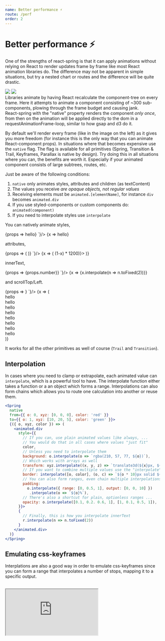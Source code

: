 ```yaml
---
name: Better performance ⚡️
route: /perf
order: 2
---
```



# Better performance ⚡️


<p>
  One of the strengths of react-spring is that it can <span className="highlight">apply animations without relying on React</span> to render updates frame by frame like most React animation libraries do. The difference may not be apparent in simple situations, but try a nested chart or routes and the difference will be quite drastic.
</p>

<div style={{ display: 'grid', gridTemplateColumns: '1fr 1fr', gridTemplateRows: '1fr auto', gridGap: 20, fontSize: '0.8em', marginBottom: 40, marginTop: 40 }}>
  <img src={require('../assets/without-native.jpeg')} style={{ width: '100%' }} />
  <img src={require('../assets/with-native.jpeg')} style={{ width: '100%' }} />
  <div>Libraries animate by having React recalculate the component-tree on every frame. Here it attempts to animate a component consisting of ~300 sub-components, plowing through the frame budget and causing jank.</div>
  <div>React-spring with the "native" property renders the component <i>only once</i>, from then on the animation will be applied directly to the dom in a requestAnimationFrame-loop, similar to how gsap and d3 do it.</div>
</div>

<p>
  By default we'll render every frame (like in the image on the left) as it gives you more freedom (for instance this is the only way that you can animate React-component props). In situations where that becomes expensive use the <code>native</code> flag. The flag is available for all primitives (Spring, Transition & Trail, Keyframes, Parallax is native by design). <span className="highlight">Try doing this in all situations where you can</span>, the benefits are worth it. Especially if your animated component consists of large subtrees, routes, etc.
</p>

Just be aware of the following conditions:

1.  `native` only animates styles, attributes and children (as textContent)
2.  The values you receive _are opaque objects, not regular values_
3.  Receiving elements must be `animated.[elementName]`, for instance `div` becomes `animated.div`
4.  If you use styled-components or custom components do: `animated(component)`
5.  If you need to interpolate styles use `interpolate`

<RewindSpringProvider>
  <p>
    You can natively animate <span className="highlight">styles</span>,
  </p>

  <div className="code-table">
    <CodeMirror value={`<Spring
  native
  from={{ opacity: 0 }}
  to={{ opacity: 1 }}>
  {props =>
    <animated.div style={props}>hello</animated.div>}
</Spring>`}/>
    <RewindSpring>
      {x => <animated.div style={{ opacity: x }}>hello</animated.div>}
    </RewindSpring>
  </div>

  <p>
    <span className="highlight">attributes</span>, 
  </p>

  <div className="code-table">
    <CodeMirror value={`<Spring
  native
  from={{ x: 100 }}
  to={{ x: 0 }}>
  {props => (
    <animated.svg strokeDashoffset={props.x}>
      <path d="..." />
    </animated.svg>
  )}
</Spring>`}/>
    <RewindSpring>
      {x => (
        <animated.svg
          style={{ width: 120, height: 120, opacity: x.interpolate({ range: [0,0.05,1], output: [0,1,1] }) }}
          viewBox="-10 -10 404 404"
          strokeWidth="10"
          fill="white"
          stroke="rgb(45, 55, 71)"
          strokeLinecap="round"
          strokeLinejoin="round"
          strokeDasharray={1200} strokeDashoffset={x.interpolate(x => (1-x) * 1200)}>
          <path d="m7.015625 243.40625c2.015625 7.554688 4.640625 15.105469 8.039063 23.136719 1 2.335937 2.082031 4.664062 3.34375 7.402343l.847656 1.765626c.824218 1.722656 1.65625 3.464843 2.539062 5.167968.894532 1.746094 1.847656 3.449219 2.824219 5.167969l1.046875 1.875c17.183594 29.839844 42.222656 54.582031 72.65625 71.6875l.800781.429687c1.710938.929688 3.429688 1.855469 5.214844 2.785157l6.359375 3.105469c1.199219.597656 2.425781 1.183593 2.921875 1.359374 2.015625.917969 4.132813 1.832032 6.085937 2.597657 4.898438 1.976562 9.945313 3.800781 15 5.433593l.976563.296876c2.335937.703124 4.632813 1.382812 6.976563 1.949218 1.296874.363282 2.65625.691406 4.175781 1.042969 2.265625.589844 4.632812 1.167969 6.175781 1.414063 2.535156.5625 5.070312 1.03125 7.089844 1.328124 2 .359376 4.09375.648438 5.628906.832032.800781.136718 1.59375.25 2.441406.320312 1.832032.289063 3.601563.472656 5.414063.648438 2.816406.253906 5.625.433594 8.503906.601562 3.25.15625 6.585937.246094 9.921875.246094s6.671875-.089844 9.984375-.273438c2.816406-.167968 5.625-.335937 8.496094-.597656 1.757812-.167968 3.511719-.34375 5.328125-.640625.792968-.054687 1.449218-.152343 1.910156-.230469 2.097656-.273437 4.183594-.554687 5.664062-.832031 2.539063-.378906 5.074219-.851562 6.890626-1.273437 2.261718-.390625 4.628906-.96875 7.160156-1.617188 1.292968-.304687 2.628906-.625 3.917968-.984375 2.351563-.566406 4.679688-1.261719 7.710938-2.175781 5.21875-1.589844 10.425781-3.472656 15.097656-5.445312 2.105469-.824219 4.214844-1.738282 5.511719-2.355469 1.214844-.484375 2.441406-1.070313 3.0625-1.398438l7.167969-3.496093c1.707031-.886719 3.355468-1.785157 4.992187-2.671876l1.035157-.558593c30.191406-16.976563 55.230468-41.722657 72.535156-71.769531l.925781-1.664063c.96875-1.71875 1.921875-3.414063 2.824219-5.167969.882812-1.695312 1.722656-3.441406 2.539062-5.167968l1.039063-2.167969c1.078125-2.335938 2.160156-4.664063 3.183593-7.0625 3.367188-7.96875 5.992188-15.511719 8.015626-23.121094.671874-2.535156 1.351562-5.167969 1.9375-7.664063 3.367187-14.152343 5.070312-28.847656 5.070312-43.664062 0-105.871094-86.136719-192-192-192s-192 86.128906-192 192c0 14.816406 1.703125 29.511719 5.0625 43.65625.59375 2.535156 1.273438 5.160156 1.953125 7.75zm184.984375-211.40625c88.222656 0 160 71.777344 160 160 0 12.328125-1.414062 24.542969-4.214844 36.34375-.527344 2.257812-1.136718 4.59375-1.722656 6.808594-1.621094 6.105468-3.773438 12.261718-6.519531 18.785156-.878907 2.046875-1.832031 4.09375-2.734375 6.046875l-.914063 1.902344c-.6875 1.425781-1.375 2.875-2.101562 4.28125-.738281 1.417969-1.503907 2.800781-2.296875 4.191406l-.878906 1.578125c-14.3125 24.855469-35.183594 45.476562-60.144532 59.503906l-.808594.4375c-1.574218.847656-3.160156 1.707032-4.800781 2.5625l-5.863281 2.847656c-.390625.191407-.777344.40625-1.871094.871094-1.503906.679688-3.074218 1.367188-5.015625 2.136719-4.042969 1.703125-8.203125 3.207031-13.035156 4.679687-1.820313.542969-3.589844 1.09375-5.429687 1.519532l-.90625.238281c-.839844.25-1.726563.449219-2.582032.648437l-1.097656.257813c-1.40625.367187-2.878906.75-5.007812 1.136719-1.789063.398437-3.566407.726562-5.878907 1.078125-1.480469.273437-3.03125.464843-4.566406.664062l-2.394531.296875c-1.292969.238282-2.527344.335938-3.710938.449219-2.472656.222656-4.9375.375-7.34375.511719-5.34375.292968-11.03125.292968-16.25 0-2.46875-.144532-4.933594-.296875-7.351562-.511719-1.230469-.121094-2.46875-.21875-3.765625-.457031l-2.136719-.257813-.257812-.03125c-1.535157-.199219-3.09375-.390625-5.09375-.75-1.792969-.265625-3.570313-.601562-6.082032-1.136719-1.40625-.25-2.878906-.625-4.285156-1l-1.097656-.257812c-.855469-.199219-1.742188-.398438-2.582032-.648438l-.90625-.238281c-1.832031-.425781-3.609374-.976562-5.839843-1.648437-4.351563-1.398438-8.632813-2.953125-12.992188-4.703125-1.566406-.617188-3.144531-1.304688-5.351562-2.289063-.390625-.160156-.777344-.367187-1.742188-.839844l-5.289062-2.574218c-1.640625-.847656-3.214844-1.707032-4.800781-2.5625l-.566407-.3125c-25.183593-14.160156-46.066406-34.78125-60.257812-59.421875l-1-1.792969c-.792969-1.390625-1.558594-2.777344-2.296875-4.191406-.726563-1.410156-1.414063-2.847656-2.101563-4.28125l-.867187-1.808594c-.941406-2.046875-1.894532-4.09375-2.75-6.078125-2.785156-6.585937-4.929688-12.746094-6.542969-18.800781-.59375-2.261719-1.191406-4.597656-1.738281-6.902344-2.800782-11.738281-4.214844-23.953125-4.214844-36.28125 0-88.222656 71.777344-160 160-160zm0 0"/>
          <path d="m192 320c61.761719 0 112-50.238281 112-112v-16h-224v16c0 61.761719 50.238281 112 112 112zm78.390625-96c-7.429687 36.472656-39.757813 64-78.390625 64s-70.960938-27.527344-78.390625-64zm0 0"/>
          <path d="m120 168h32v-24h24v-32h-24v-24h-32v24h-24v32h24zm0 0"/>
          <path d="m232 168h32v-24h24v-32h-24v-24h-32v24h-24v32h24zm0 0"/>
        </animated.svg>
      )}
    </RewindSpring>
  </div>

  <p>
    <span className="highlight">innerText</span>,
  </p>

  <div className="code-table">
    <CodeMirror value={`<Spring
  native
  from={{ number: 0 }}
  to={{ number: 1 }}>
  {props =>
    <animated.div>{props.number}</animated.div>}
</Spring>`}/>
    <RewindSpring>
      {x => <animated.div style={{ fontFamily: 'monospace' }}>{x.interpolate(n => n.toFixed(2))}</animated.div>}
    </RewindSpring>
  </div>

  <p>
    and <span className="highlight">scrollTop/Left</span>.
  </p>

  <div className="code-table">
    <CodeMirror value={`<Spring
  native
  from={{ scroll: 0 }}
  to={{ scroll: 250 }}>
  {props =>
    <animated.div scrollTop={props.scroll} />}
</Spring>`}/>    
    <RewindSpring>
      {x => (
        <animated.div style={{ position: 'relative', width: '100%', height: 160, overflow: 'auto', fontSize: '0.5em' }} scrollTop={x.interpolate({ output: [0, 250] })}>
          <div style={{ width: '100%', height: 50, textAlign: 'center' }}>hello</div>
          <div style={{ width: '100%', height: 50, textAlign: 'center' }}>hello</div>
          <div style={{ width: '100%', height: 50, textAlign: 'center' }}>hello</div>
          <div style={{ width: '100%', height: 50, textAlign: 'center' }}>hello</div>
          <div style={{ width: '100%', height: 50, textAlign: 'center' }}>hello</div>
          <div style={{ width: '100%', height: 50, textAlign: 'center' }}>hello</div>
          <div style={{ width: '100%', height: 50, textAlign: 'center' }}>hello</div>
          <div style={{ width: '100%', height: 50, textAlign: 'center' }}>hello</div>
        </animated.div>
      )}
    </RewindSpring>
  </div>

</RewindSpringProvider>

<p>
  It works for all the other primitives as well of course (<code>Trail</code> and <code>Transition</code>).
</p>

## Interpolation

In cases where you need to clamp or extrapolate, each animated value can `interpolate`, which is a powerful tool to have. The interpolate function either takes a function or a an object which forms a range. Interpolations can also form chains which allows you to route one calculation into another or reuse them.

```jsx
<Spring
  native
  from={{ o: 0, xyz: [0, 0, 0], color: 'red' }}
  to={{ o: 1, xyz: [10, 20, 5], color: 'green' }}>
  {({ o, xyz, color }) => (
    <animated.div
      style={{
        // If you can, use plain animated values like always, ...
        // You would do that in all cases where values "just fit"
        color,
        // Unless you need to interpolate them
        background: o.interpolate(o => `rgba(210, 57, 77, ${o})`),
        // Which works with arrays as well
        transform: xyz.interpolate((x, y, z) => `translate3d(${x}px, ${y}px, ${z}px)`),
        // If you want to combine multiple values use the "interpolate" helper
        border: interpolate([o, color], (o, c) => `${o * 10}px solid ${c}`)
        // You can also form ranges, even chain multiple interpolations
        padding:
          o.interpolate({ range: [0, 0.5, 1], output: [0, 0, 10] })
           .interpolate(o => `${o}%`),
        // There's also a shortcut for plain, optionless ranges ...
        opacity: o.interpolate([0.1, 0.2. 0.6, 1], [1, 0.1, 0.5, 1]),
      }}>
      {
        // Finally, this is how you interpolate innerText
        r.interpolate(n => n.toFixed(2))
      }
    </animated.div>
  )}
</Spring>
```

## Emulating css-keyframes

<p>
  Interplations are also a good way in order to emulate css-keyframes since you can form a range that interpolates a number of stops, mapping it to a specific output.
</p>

<br />

<iframe
  src="https://codesandbox.io/embed/8nnwo7k08j?fontsize=13&editorsize=60&hidenavigation=1&codemirror=1&module=%2Fsrc%2FDemo.js"
  style={{ width: '100%', height: 500, border: 0, borderRadius: 4, overflow: 'hidden' }}
  sandbox="allow-modals allow-forms allow-popups allow-scripts allow-same-origin" />

## animatedValue.interpolate()

`interpolate` either takes an object of the following shape:

| Value            | default  | Description |
| ---------------- | -------- | ----------- |
| extrapolateLeft  | extend   | Left extrapolate. Can be: identity/clamp/extend
| extrapolateRight | extend   | Right extrapolate. Can be: identity/clamp/extend
| extrapolate      | extend   | Shortcut to set left and right-extrapolate
| range            | [0,1]    | Array of input ranges
| output           | undefined | Array of mapped output ranges
| map              | undefined | Value filter applied to input value

A range shortcut: `val.interpolate([...inputRange], [...outputRange])`

Or a function: `val.interpolate(v => ...)`
